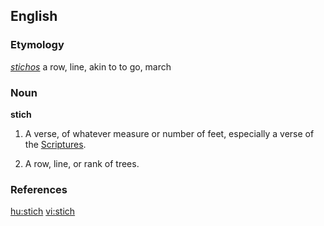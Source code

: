 {{see|Stich}}
==English==

===Etymology===
{{Gr.}} ''[[stichos]]'' a row, line, akin to to go, march

===Noun===
'''stich'''

# {{obsolete}} A verse, of whatever measure or number of feet, especially a verse of the [[Scriptures]].
# {{obsolete}} A row, line, or rank of trees. 

===References===
{{R:1913}}

[[hu:stich]]
[[vi:stich]]